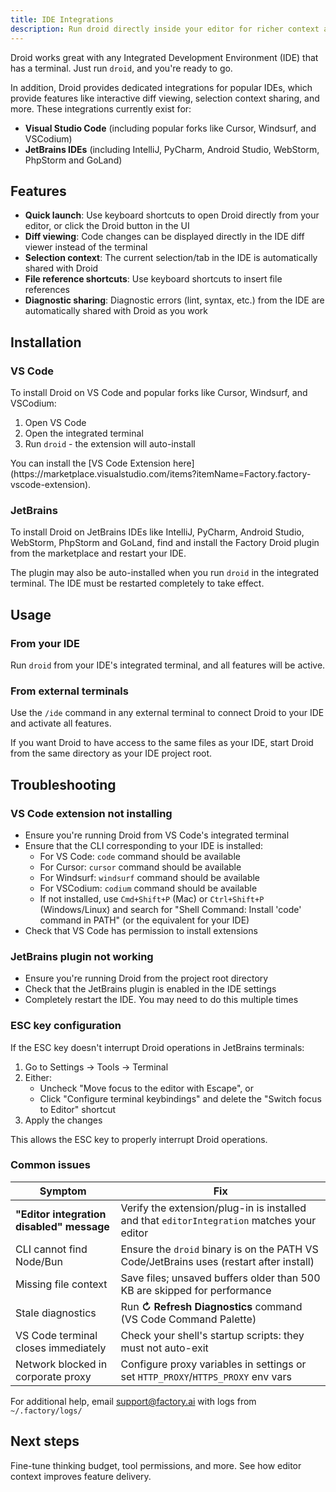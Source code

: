 ```yaml
---
title: IDE Integrations
description: Run droid directly inside your editor for richer context and a smoother workflow.
---
```


Droid works great with any Integrated Development Environment (IDE) that has a terminal. Just run `droid`, and you're ready to go.

In addition, Droid provides dedicated integrations for popular IDEs, which provide features like interactive diff viewing, selection context sharing, and more. These integrations currently exist for:

- **Visual Studio Code** (including popular forks like Cursor, Windsurf, and VSCodium)
- **JetBrains IDEs** (including IntelliJ, PyCharm, Android Studio, WebStorm, PhpStorm and GoLand)

## Features

- **Quick launch**: Use keyboard shortcuts to open Droid directly from your editor, or click the Droid button in the UI
- **Diff viewing**: Code changes can be displayed directly in the IDE diff viewer instead of the terminal
- **Selection context**: The current selection/tab in the IDE is automatically shared with Droid
- **File reference shortcuts**: Use keyboard shortcuts to insert file references
- **Diagnostic sharing**: Diagnostic errors (lint, syntax, etc.) from the IDE are automatically shared with Droid as you work

## Installation

### VS Code

To install Droid on VS Code and popular forks like Cursor, Windsurf, and VSCodium:

1. Open VS Code
2. Open the integrated terminal
3. Run `droid` - the extension will auto-install

<Note>
You can install the [VS Code Extension here](https://marketplace.visualstudio.com/items?itemName=Factory.factory-vscode-extension).
</Note>

### JetBrains

To install Droid on JetBrains IDEs like IntelliJ, PyCharm, Android Studio, WebStorm, PhpStorm and GoLand, find and install the Factory Droid plugin from the marketplace and restart your IDE.

The plugin may also be auto-installed when you run `droid` in the integrated terminal. The IDE must be restarted completely to take effect.

## Usage

### From your IDE

Run `droid` from your IDE's integrated terminal, and all features will be active.

### From external terminals

Use the `/ide` command in any external terminal to connect Droid to your IDE and activate all features.

If you want Droid to have access to the same files as your IDE, start Droid from the same directory as your IDE project root.

## Troubleshooting

### VS Code extension not installing

- Ensure you're running Droid from VS Code's integrated terminal
- Ensure that the CLI corresponding to your IDE is installed:
  - For VS Code: `code` command should be available
  - For Cursor: `cursor` command should be available
  - For Windsurf: `windsurf` command should be available
  - For VSCodium: `codium` command should be available
  - If not installed, use `Cmd+Shift+P` (Mac) or `Ctrl+Shift+P` (Windows/Linux) and search for "Shell Command: Install 'code' command in PATH" (or the equivalent for your IDE)
- Check that VS Code has permission to install extensions

### JetBrains plugin not working

- Ensure you're running Droid from the project root directory
- Check that the JetBrains plugin is enabled in the IDE settings
- Completely restart the IDE. You may need to do this multiple times

### ESC key configuration

If the ESC key doesn't interrupt Droid operations in JetBrains terminals:

1. Go to Settings → Tools → Terminal
2. Either:
   - Uncheck "Move focus to the editor with Escape", or
   - Click "Configure terminal keybindings" and delete the "Switch focus to Editor" shortcut
3. Apply the changes

This allows the ESC key to properly interrupt Droid operations.

### Common issues

| Symptom                                   | Fix                                                                                        |
| ----------------------------------------- | ------------------------------------------------------------------------------------------ |
| **"Editor integration disabled" message** | Verify the extension/plug-in is installed and that `editorIntegration` matches your editor |
| CLI cannot find Node/Bun                  | Ensure the `droid` binary is on the PATH VS Code/JetBrains uses (restart after install)    |
| Missing file context                      | Save files; unsaved buffers older than 500 KB are skipped for performance                  |
| Stale diagnostics                         | Run **↻ Refresh Diagnostics** command (VS Code Command Palette)                            |
| VS Code terminal closes immediately       | Check your shell's startup scripts: they must not auto-exit                                |
| Network blocked in corporate proxy        | Configure proxy variables in settings or set `HTTP_PROXY`/`HTTPS_PROXY` env vars           |

For additional help, email support@factory.ai with logs from `~/.factory/logs/`

## Next steps

<CardGroup cols={2}>
  <Card
    title="Settings"
    icon="sliders"
    href="/cli/configuration/settings"
  >
    Fine-tune thinking budget, tool permissions, and more.
  </Card>
  <Card
    title="Specification Mode"
    icon="list-check"
    href="/cli/user-guides/specification-mode"
  >
    See how editor context improves feature delivery.
  </Card>
</CardGroup>
